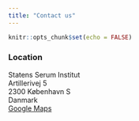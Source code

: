 ```yaml
---
title: "Contact us"
---
```


```r
knitr::opts_chunk$set(echo = FALSE)
```

### Location

Statens Serum Institut  
Artillerivej 5  
2300 København S  
Danmark  
[Google Maps](https://goo.gl/maps/ZgvsKUmXbG1yKu427)  



